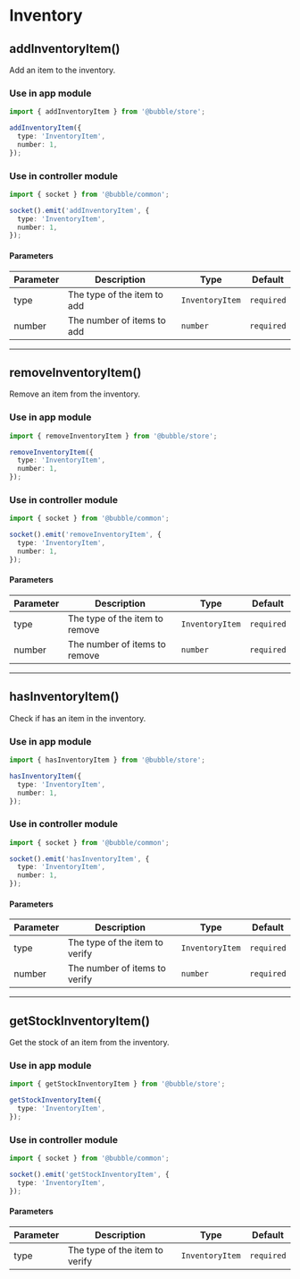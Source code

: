 # Inventory

## addInventoryItem()

Add an item to the inventory.

### Use in app module

```typescript
import { addInventoryItem } from '@bubble/store';

addInventoryItem({
  type: 'InventoryItem',
  number: 1,
});
```

### Use in controller module

```typescript
import { socket } from '@bubble/common';

socket().emit('addInventoryItem', {
  type: 'InventoryItem',
  number: 1,
});
```

#### Parameters

| Parameter | Description                 | Type            | Default    |
| --------- | --------------------------- | --------------- | ---------- |
| type      | The type of the item to add | `InventoryItem` | `required` |
| number    | The number of items to add  | `number`        | `required` |

---

## removeInventoryItem()

Remove an item from the inventory.

### Use in app module

```typescript
import { removeInventoryItem } from '@bubble/store';

removeInventoryItem({
  type: 'InventoryItem',
  number: 1,
});
```

### Use in controller module

```typescript
import { socket } from '@bubble/common';

socket().emit('removeInventoryItem', {
  type: 'InventoryItem',
  number: 1,
});
```

#### Parameters

| Parameter | Description                    | Type            | Default    |
| --------- | ------------------------------ | --------------- | ---------- |
| type      | The type of the item to remove | `InventoryItem` | `required` |
| number    | The number of items to remove  | `number`        | `required` |

---

## hasInventoryItem()

Check if has an item in the inventory.

### Use in app module

```typescript
import { hasInventoryItem } from '@bubble/store';

hasInventoryItem({
  type: 'InventoryItem',
  number: 1,
});
```

### Use in controller module

```typescript
import { socket } from '@bubble/common';

socket().emit('hasInventoryItem', {
  type: 'InventoryItem',
  number: 1,
});
```

#### Parameters

| Parameter | Description                    | Type            | Default    |
| --------- | ------------------------------ | --------------- | ---------- |
| type      | The type of the item to verify | `InventoryItem` | `required` |
| number    | The number of items to verify  | `number`        | `required` |

---

## getStockInventoryItem()

Get the stock of an item from the inventory.

### Use in app module

```typescript
import { getStockInventoryItem } from '@bubble/store';

getStockInventoryItem({
  type: 'InventoryItem',
});
```

### Use in controller module

```typescript
import { socket } from '@bubble/common';

socket().emit('getStockInventoryItem', {
  type: 'InventoryItem',
});
```

#### Parameters

| Parameter | Description                    | Type            | Default    |
| --------- | ------------------------------ | --------------- | ---------- |
| type      | The type of the item to verify | `InventoryItem` | `required` |

